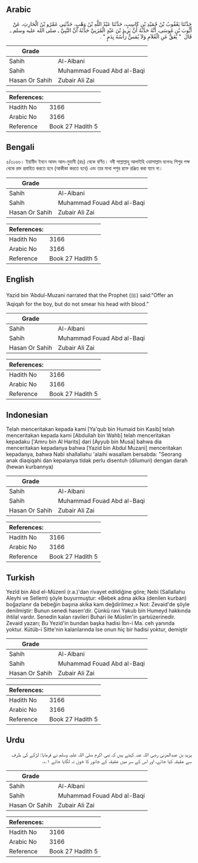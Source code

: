 ## Arabic


<div dir="rtl" lang="ar" style={{fontSize:'larger',backgroundColor:'#f8f9fa',padding:20}}>
حَدَّثَنَا يَعْقُوبُ بْنُ حُمَيْدِ بْنِ كَاسِبٍ، حَدَّثَنَا عَبْدُ اللَّهِ بْنُ وَهْبٍ، حَدَّثَنِي عَمْرُو بْنُ الْحَارِثِ، عَنْ أَيُّوبَ بْنِ مُوسَى، أَنَّهُ حَدَّثَهُ أَنَّ يَزِيدَ بْنَ عَبْدٍ الْمُزَنِيَّ حَدَّثَهُ أَنَّ النَّبِيَّ ـ صلى الله عليه وسلم ـ قَالَ ‏ "‏ يُعَقُّ عَنِ الْغُلاَمِ وَلاَ يُمَسُّ رَأْسُهُ بِدَمٍ ‏"‏ ‏.‏
</div>
<div style={{backgroundColor:'#f8f9fa',padding:20, marginBottom: 10}}><table> <thead> <tr> <th>Grade</th> <th></th> </tr> </thead> <tbody> <tr><td>Sahih</td><td>Al-Albani</td></tr><tr><td>Sahih</td><td>Muhammad Fouad Abd al-Baqi</td></tr><tr><td>Hasan Or Sahih</td><td>Zubair Ali Zai</td></tr></tbody></table><table> <thead> <tr> <th>References:</th> <th></th> </tr> </thead> <tbody><tr><td>Hadith No</td><td>3166</td></tr><tr><td>Arabic No</td><td>3166</td></tr><tr><td>Reference</td><td>Book 27 Hadith 5</td></tr></tbody></table></div>

## Bengali


<div dir="ltr" lang="bn" style={{fontSize:'larger',backgroundColor:'#f8f9fa',padding:20}}>
৫/৩১৬৬। ইয়াযীদ ইবনে আবদ আল-মুযানী (রাঃ) থেকে বর্ণিত। নবী সাল্লাল্লাহু আলাইহি ওয়াসাল্লাম বলেনঃ শিশুর পক্ষ থেকে রক্ত প্রবাহিত করতে হবে (আকীকা করতে হবে) এবং তার মাথা পশুর রক্তে রঞ্জিত করা যাবে না।
</div>
<div style={{backgroundColor:'#f8f9fa',padding:20, marginBottom: 10}}><table> <thead> <tr> <th>Grade</th> <th></th> </tr> </thead> <tbody> <tr><td>Sahih</td><td>Al-Albani</td></tr><tr><td>Sahih</td><td>Muhammad Fouad Abd al-Baqi</td></tr><tr><td>Hasan Or Sahih</td><td>Zubair Ali Zai</td></tr></tbody></table><table> <thead> <tr> <th>References:</th> <th></th> </tr> </thead> <tbody><tr><td>Hadith No</td><td>3166</td></tr><tr><td>Arabic No</td><td>3166</td></tr><tr><td>Reference</td><td>Book 27 Hadith 5</td></tr></tbody></table></div>

## English


<div dir="ltr" lang="en" style={{fontSize:'larger',backgroundColor:'#f8f9fa',padding:20}}>
Yazid bin ‘Abdul-Muzani narrated that the Prophet (ﷺ) said:“Offer an ‘Aqiqah for the boy, but do not smear his head with blood.”
</div>
<div style={{backgroundColor:'#f8f9fa',padding:20, marginBottom: 10}}><table> <thead> <tr> <th>Grade</th> <th></th> </tr> </thead> <tbody> <tr><td>Sahih</td><td>Al-Albani</td></tr><tr><td>Sahih</td><td>Muhammad Fouad Abd al-Baqi</td></tr><tr><td>Hasan Or Sahih</td><td>Zubair Ali Zai</td></tr></tbody></table><table> <thead> <tr> <th>References:</th> <th></th> </tr> </thead> <tbody><tr><td>Hadith No</td><td>3166</td></tr><tr><td>Arabic No</td><td>3166</td></tr><tr><td>Reference</td><td>Book 27 Hadith 5</td></tr></tbody></table></div>

## Indonesian


<div dir="ltr" lang="id" style={{fontSize:'larger',backgroundColor:'#f8f9fa',padding:20}}>
Telah menceritakan kepada kami [Ya'qub bin Humaid bin Kasib] telah menceritakan kepada kami [Abdullah bin Wahb] telah menceritakan kepadaku ['Amru bin Al Harits] dari [Ayyub bin Musa] bahwa dia menceritakan kepadanya bahwa [Yazid bin Abdul Muzani] menceritakan kepadanya, bahwa Nabi shallallahu 'alaihi wasallam bersabda: "Seorang anak diaqiqahi dan kepalanya tidak perlu disentuh (dilumuri) dengan darah (hewan kurbannya)
</div>
<div style={{backgroundColor:'#f8f9fa',padding:20, marginBottom: 10}}><table> <thead> <tr> <th>Grade</th> <th></th> </tr> </thead> <tbody> <tr><td>Sahih</td><td>Al-Albani</td></tr><tr><td>Sahih</td><td>Muhammad Fouad Abd al-Baqi</td></tr><tr><td>Hasan Or Sahih</td><td>Zubair Ali Zai</td></tr></tbody></table><table> <thead> <tr> <th>References:</th> <th></th> </tr> </thead> <tbody><tr><td>Hadith No</td><td>3166</td></tr><tr><td>Arabic No</td><td>3166</td></tr><tr><td>Reference</td><td>Book 27 Hadith 5</td></tr></tbody></table></div>

## Turkish


<div dir="ltr" lang="tr" style={{fontSize:'larger',backgroundColor:'#f8f9fa',padding:20}}>
Yezîd bin Abd el-Müzenî (r.a.)'dan rivayet edildiğine göre; Nebi (Sallallahu Aleyhi ve Sellem) şöyle buyurmuştur: «Bebek adına akîka (denilen kurban) boğazlanır da bebeğin başına akîka kam değdirilmez.» Not: Zevaid'de şöyle denilmiştir: Bunun senedi hasen'dir. Çünkü ravi Yakub bin Humeyd hakkında ihtilal vardır. Senedin kalan ravileri Buhari ile Müslim'in şartıüzerinedir. Zevaid yazarı; Bu Yezid'in bundan başka hadisi İbn-i Ma. ceh yanında yoktur. Kütüb-i Sitte'nin kalanlarında Ise onun hiç bir hadisi yoktur, demiştir
</div>
<div style={{backgroundColor:'#f8f9fa',padding:20, marginBottom: 10}}><table> <thead> <tr> <th>Grade</th> <th></th> </tr> </thead> <tbody> <tr><td>Sahih</td><td>Al-Albani</td></tr><tr><td>Sahih</td><td>Muhammad Fouad Abd al-Baqi</td></tr><tr><td>Hasan Or Sahih</td><td>Zubair Ali Zai</td></tr></tbody></table><table> <thead> <tr> <th>References:</th> <th></th> </tr> </thead> <tbody><tr><td>Hadith No</td><td>3166</td></tr><tr><td>Arabic No</td><td>3166</td></tr><tr><td>Reference</td><td>Book 27 Hadith 5</td></tr></tbody></table></div>

## Urdu


<div dir="rtl" lang="ur" style={{fontSize:'larger',backgroundColor:'#f8f9fa',padding:20}}>
یزید بن عبدالمزنی رضی اللہ عنہ کہتے ہیں کہ نبی اکرم صلی اللہ علیہ وسلم نے فرمایا: لڑکے کی طرف سے عقیقہ کیا جائے، اور اس کے سر میں عقیقہ کے جانور کا خون نہ لگایا جائے ۱؎۔
</div>
<div style={{backgroundColor:'#f8f9fa',padding:20, marginBottom: 10}}><table> <thead> <tr> <th>Grade</th> <th></th> </tr> </thead> <tbody> <tr><td>Sahih</td><td>Al-Albani</td></tr><tr><td>Sahih</td><td>Muhammad Fouad Abd al-Baqi</td></tr><tr><td>Hasan Or Sahih</td><td>Zubair Ali Zai</td></tr></tbody></table><table> <thead> <tr> <th>References:</th> <th></th> </tr> </thead> <tbody><tr><td>Hadith No</td><td>3166</td></tr><tr><td>Arabic No</td><td>3166</td></tr><tr><td>Reference</td><td>Book 27 Hadith 5</td></tr></tbody></table></div>